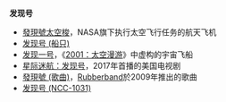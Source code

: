 {{noteTA
|1=zh-hans:星际迷航; zh-tw:星際爭霸戰; zh-hk:星空奇遇記
}}
'''发现号'''

*[[發現號太空梭|發現號太空梭]]，NASA旗下执行太空飞行任务的航天飞机
*[[发现号_(船只)|发现号 (船只)]]
*[[发现一号|发现一号]]，《[[2001太空漫游_(小说)|2001：太空漫游]]》中虚构的宇宙飞船
*[[星际迷航：发现号|星际迷航：发现号]]，2017年首播的美国电视剧
*[[發現號_(歌曲)|發現號 (歌曲)]]，[[Rubberband|Rubberband]]於2009年推出的歌曲
*[[发现号_(NCC-1031)|发现号 (NCC-1031)]]
{{disambig|F|Cat=三字消歧义}}